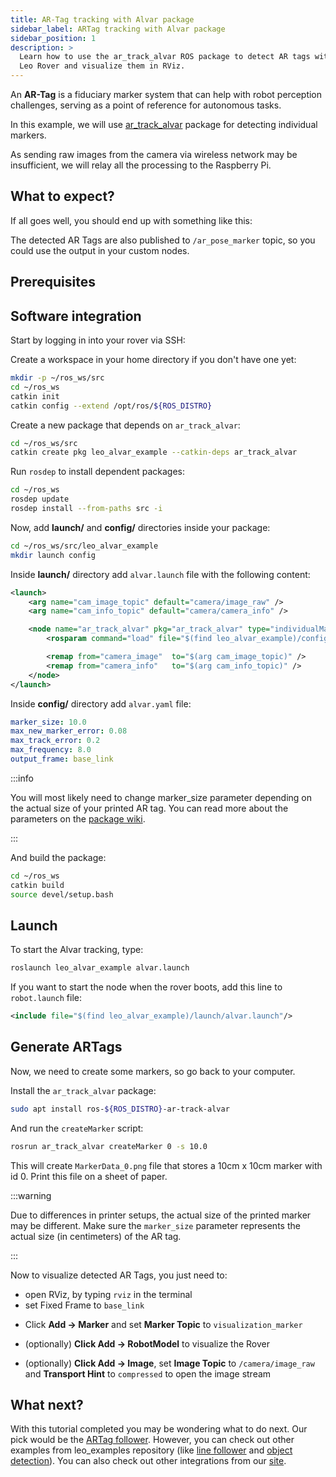 ```yaml
---
title: AR-Tag tracking with Alvar package
sidebar_label: ARTag tracking with Alvar package
sidebar_position: 1
description: >
  Learn how to use the ar_track_alvar ROS package to detect AR tags with your
  Leo Rover and visualize them in RViz.
---
```



An **AR-Tag** is a fiduciary marker system that can help with robot perception
challenges, serving as a point of reference for autonomous tasks.

In this example, we will use
[ar_track_alvar](http://wiki.ros.org/ar_track_alvar) package for detecting
individual markers.

As sending raw images from the camera via wireless network may be insufficient,
we will relay all the processing to the Raspberry Pi.

<ImageZoom
  loading="eager"
  src="/img/docs_images/leo-rover/integrations/artag-tracking-alvar/leo-artag-erc.webp"
  alt="Leo Rover and ARTags at ERC"
  width="1500"
  height="635"
/>

## What to expect?

If all goes well, you should end up with something like this:

<div className="video-container">
  <LiteYouTubeEmbed
    id="QQpz7LU5eJ4"
    params="autoplay=0&autohide=1&showinfo=0&rel=0"
    poster="hqdefault"
    title="Leo Rover Unboxing and Getting Started"
    webp
  />
</div>

The detected AR Tags are also published to `/ar_pose_marker` topic, so you could
use the output in your custom nodes.

## Prerequisites

<LinkButton to="/docs/leo-rover/guides/ssh" description="Connect via SSH" />
<LinkButton
  to="/docs/leo-rover/guides/connect-to-network"
  description="Connect to a local network and the Internet"
/>

## Software integration

Start by logging in into your rover via SSH:

<LinkButton to="/docs/leo-rover/guides/ssh" description="Connect via SSH" />

Create a workspace in your home directory if you don't have one yet:

```bash
mkdir -p ~/ros_ws/src
cd ~/ros_ws
catkin init
catkin config --extend /opt/ros/${ROS_DISTRO}
```

Create a new package that depends on `ar_track_alvar`:

```bash
cd ~/ros_ws/src
catkin create pkg leo_alvar_example --catkin-deps ar_track_alvar
```

Run `rosdep` to install dependent packages:

```bash
cd ~/ros_ws
rosdep update
rosdep install --from-paths src -i
```

Now, add **launch/** and **config/** directories inside your package:

```bash
cd ~/ros_ws/src/leo_alvar_example
mkdir launch config
```

Inside **launch/** directory add `alvar.launch` file with the following content:

```xml title="leo_alvar_example/launch/alvar.launch"
<launch>
	<arg name="cam_image_topic" default="camera/image_raw" />
	<arg name="cam_info_topic" default="camera/camera_info" />

	<node name="ar_track_alvar" pkg="ar_track_alvar" type="individualMarkersNoKinect" respawn="false" output="screen">
		<rosparam command="load" file="$(find leo_alvar_example)/config/alvar.yaml" />

		<remap from="camera_image"  to="$(arg cam_image_topic)" />
		<remap from="camera_info"   to="$(arg cam_info_topic)" />
	</node>
</launch>
```

Inside **config/** directory add `alvar.yaml` file:

```yaml
marker_size: 10.0
max_new_marker_error: 0.08
max_track_error: 0.2
max_frequency: 8.0
output_frame: base_link
```

:::info

You will most likely need to change marker_size parameter depending on the
actual size of your printed AR tag. You can read more about the parameters on
the
[package wiki](http://wiki.ros.org/ar_track_alvar#ar_track_alvar.2BAC8-post-fuerte.Detecting_individual_tags).

:::

And build the package:

```bash
cd ~/ros_ws
catkin build
source devel/setup.bash
```

## Launch

To start the Alvar tracking, type:

```bash
roslaunch leo_alvar_example alvar.launch
```

If you want to start the node when the rover boots, add this line to
`robot.launch` file:

```xml title="/etc/ros/robot.launch"
<include file="$(find leo_alvar_example)/launch/alvar.launch"/>
```

## Generate ARTags

Now, we need to create some markers, so go back to your computer.

Install the `ar_track_alvar` package:

```bash
sudo apt install ros-${ROS_DISTRO}-ar-track-alvar
```

And run the `createMarker` script:

```bash
rosrun ar_track_alvar createMarker 0 -s 10.0
```

This will create `MarkerData_0.png` file that stores a 10cm x 10cm marker with
id 0. Print this file on a sheet of paper.

:::warning

Due to differences in printer setups, the actual size of the printed marker may
be different. Make sure the `marker_size` parameter represents the actual size
(in centimeters) of the AR tag.

:::

Now to visualize detected AR Tags, you just need to:

- open RViz, by typing `rviz` in the terminal
- set Fixed Frame to `base_link`

<ImageZoom
  src="/img/docs_images/leo-rover/guides/rviz/rviz-base-link.webp"
  alt="Setting base_link in RViz"
  width="1365"
  height="728"
/>

- Click **Add -> Marker** and set **Marker Topic** to `visualization_marker`

<ImageZoom
  src="/img/docs_images/leo-rover/integrations/artag-tracking-alvar/rviz-display-type-marker.webp"
  alt="Adding Marker topic to visualization marker in RViz"
  width="1365"
  height="729"
/>

<ImageZoom
  src="/img/docs_images/leo-rover/integrations/artag-tracking-alvar/rviz-marker-topic.webp"
  alt="Changing marker topic to /visualization marker in RViz"
  width="1363"
  height="730"
/>

- (optionally) **Click Add -> RobotModel** to visualize the Rover

<ImageZoom
  src="/img/docs_images/leo-rover/guides/rviz/rviz-add-robot-model.webp"
  alt="Adding Robot model in RViz"
  width="1364"
  height="728"
/>

- (optionally) **Click Add -> Image**, set **Image Topic** to
  `/camera/image_raw` and **Transport Hint** to `compressed` to open the image
  stream

<ImageZoom
  src="/img/docs_images/leo-rover/integrations/artag-tracking-alvar/rviz-display-type-image.webp"
  alt="Adding new display type to RViz - image"
  width="1365"
  height="728"
/>

<ImageZoom
  src="/img/docs_images/leo-rover/integrations/artag-tracking-alvar/rviz-transport-hint.webp"
  alt="Setting new image display type to compressed camera feed"
  width="1365"
  height="728"
/>

## What next?

With this tutorial completed you may be wondering what to do next. Our pick
would be the
[ARTag follower](/docs/leo-rover/integrations/leo-examples/follow-artag).
However, you can check out other examples from leo_examples repository (like
[line follower](/docs/leo-rover/integrations/leo-examples/line-follower) and
[object detection](/docs/leo-rover/integrations/leo-examples/object-detection)).
You can also check out other integrations from our
[site](/docs/category/integrations).

